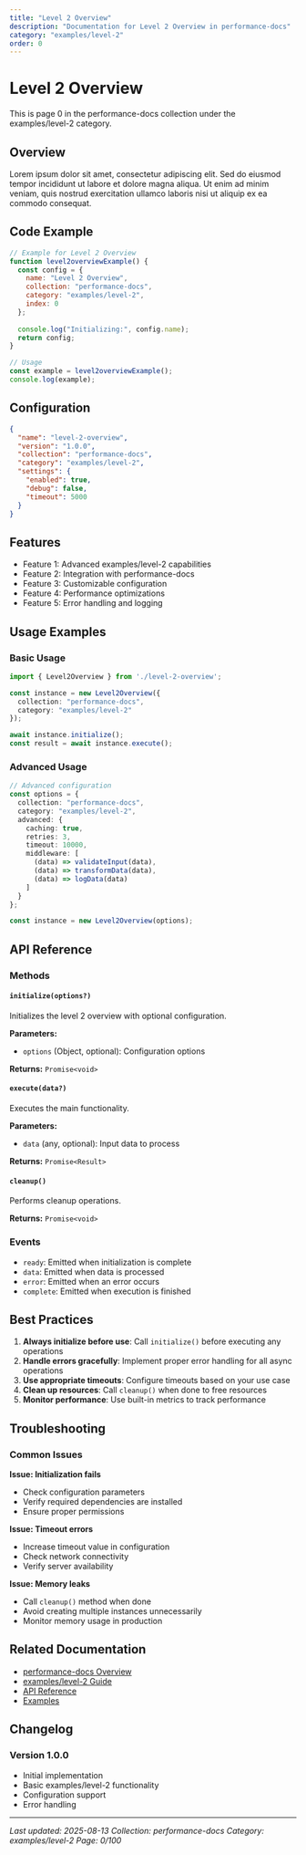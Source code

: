 ```yaml
---
title: "Level 2 Overview"
description: "Documentation for Level 2 Overview in performance-docs"
category: "examples/level-2"
order: 0
---
```


# Level 2 Overview

This is page 0 in the performance-docs collection under the examples/level-2 category.

## Overview

Lorem ipsum dolor sit amet, consectetur adipiscing elit. Sed do eiusmod tempor incididunt ut labore et dolore magna aliqua. Ut enim ad minim veniam, quis nostrud exercitation ullamco laboris nisi ut aliquip ex ea commodo consequat.

## Code Example

```javascript
// Example for Level 2 Overview
function level2overviewExample() {
  const config = {
    name: "Level 2 Overview",
    collection: "performance-docs",
    category: "examples/level-2",
    index: 0
  };
  
  console.log("Initializing:", config.name);
  return config;
}

// Usage
const example = level2overviewExample();
console.log(example);
```

## Configuration

```json
{
  "name": "level-2-overview",
  "version": "1.0.0",
  "collection": "performance-docs",
  "category": "examples/level-2",
  "settings": {
    "enabled": true,
    "debug": false,
    "timeout": 5000
  }
}
```

## Features

  - Feature 1: Advanced examples/level-2 capabilities
  - Feature 2: Integration with performance-docs
  - Feature 3: Customizable configuration
  - Feature 4: Performance optimizations
  - Feature 5: Error handling and logging

## Usage Examples

### Basic Usage

```typescript
import { Level2Overview } from './level-2-overview';

const instance = new Level2Overview({
  collection: "performance-docs",
  category: "examples/level-2"
});

await instance.initialize();
const result = await instance.execute();
```

### Advanced Usage

```typescript
// Advanced configuration
const options = {
  collection: "performance-docs",
  category: "examples/level-2",
  advanced: {
    caching: true,
    retries: 3,
    timeout: 10000,
    middleware: [
      (data) => validateInput(data),
      (data) => transformData(data),
      (data) => logData(data)
    ]
  }
};

const instance = new Level2Overview(options);
```

## API Reference

### Methods

#### `initialize(options?)`

Initializes the level 2 overview with optional configuration.

**Parameters:**
- `options` (Object, optional): Configuration options

**Returns:** `Promise<void>`

#### `execute(data?)`

Executes the main functionality.

**Parameters:**
- `data` (any, optional): Input data to process

**Returns:** `Promise<Result>`

#### `cleanup()`

Performs cleanup operations.

**Returns:** `Promise<void>`

### Events

- `ready`: Emitted when initialization is complete
- `data`: Emitted when data is processed
- `error`: Emitted when an error occurs
- `complete`: Emitted when execution is finished

## Best Practices

1. **Always initialize before use**: Call `initialize()` before executing any operations
2. **Handle errors gracefully**: Implement proper error handling for all async operations
3. **Use appropriate timeouts**: Configure timeouts based on your use case
4. **Clean up resources**: Call `cleanup()` when done to free resources
5. **Monitor performance**: Use built-in metrics to track performance

## Troubleshooting

### Common Issues

**Issue: Initialization fails**
- Check configuration parameters
- Verify required dependencies are installed
- Ensure proper permissions

**Issue: Timeout errors**
- Increase timeout value in configuration
- Check network connectivity
- Verify server availability

**Issue: Memory leaks**
- Call `cleanup()` method when done
- Avoid creating multiple instances unnecessarily
- Monitor memory usage in production

## Related Documentation

- [performance-docs Overview](../index)
- [examples/level-2 Guide](../examples/level-2/index)
- [API Reference](../api/index)
- [Examples](../examples/index)

## Changelog

### Version 1.0.0
- Initial implementation
- Basic examples/level-2 functionality
- Configuration support
- Error handling

---

*Last updated: 2025-08-13*
*Collection: performance-docs*
*Category: examples/level-2*
*Page: 0/100*
